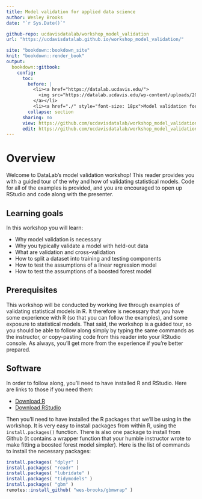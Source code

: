 ```yaml
---
title: Model validation for applied data science
author: Wesley Brooks
date: "`r Sys.Date()`"

github-repo: ucdavisdatalab/workshop_model_validation
url: "https://ucdavisdatalab.github.io/workshop_model_validation/"

site: "bookdown::bookdown_site"
knit: "bookdown::render_book"
output:
  bookdown::gitbook:
    config:
      toc:
        before: |
          <li><a href="https://datalab.ucdavis.edu/">
            <img src="https://datalab.ucdavis.edu/wp-content/uploads/2019/07/datalab-logo-full-color-rgb-1.png" style="height: 100%; width: 100%; object-fit: contain" />
          </a></li>
          <li><a href="./" style="font-size: 18px">Model validation for applied data science</a></li>
        collapse: section
      sharing: no
      view: https://github.com/ucdavisdatalab/workshop_model_validation/blob/master/%s
      edit: https://github.com/ucdavisdatalab/workshop_model_validation/edit/master/%s
---
```


# Overview {-}

Welcome to DataLab's model validation workshop! This reader provides you with a guided tour of the why and how of validating statistical models. Code for all of the examples is provided, and you are encouraged to open up RStudio and code along with the presenter.

## Learning goals

In this workshop you will learn:

- Why model validation is necessary
- Why you typically validate a model with held-out data
- What are validation and cross-validation
- How to split a dataset into training and testing components
- How to test the assumptions of a linear regression model
- How to test the assumptions of a boosted forest model

## Prerequisites

This workshop will be conducted by working live through examples of validating statistical models in R. It therefore is necessary that you have some experience with R (so that you can follow the examples), and some exposure to statistical models. That said, the workshop is a guided tour, so you should be able to follow along simply by typing the same commands as the instructor, or copy-pasting code from this reader into your RStudio console. As always, you'll get more from the experience if you're better prepared.

## Software

In order to follow along, you'll need to have installed R and RStudio. Here are links to those if you need them:

- [Download R](https://cran.r-project.org)
- [Download RStudio](https://www.rstudio.com/products/rstudio/download/)

Then you'll need to have installed the R packages that we'll be using in the workshop. It is very easy to install packages from within R, using the `install.packages()` function. There is also one package to install from Github (it contains a wrapper function that your humble instructor wrote to make fitting a boosted forest model simpler). Here is the list of commands to install the necessary packages:

```r
install.packages( "dplyr" )
install.packages( "readr" )
install.packages( "lubridate" )
install.packages( "tidymodels" )
install.packages( "gbm" )
remotes::install_github( "wes-brooks/gbmwrap" )
```
